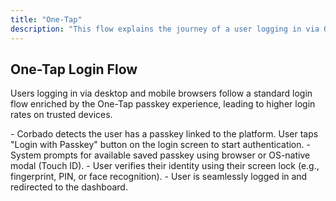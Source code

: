 ```yaml
---
title: "One-Tap"
description: "This flow explains the journey of a user logging in via One-Tap passkey button."
---
```



## One-Tap Login Flow

Users logging in via desktop and mobile browsers follow a standard login flow enriched by the One-Tap passkey experience, leading to higher login rates on trusted devices.

<Tabs>
  <Tab title="macOS">
    <ToolingFrame 
        imageURL="/images/authentication-flow/web-app/desktop/one-tap-macos.png"
        caption="macOS one-tap passkey flow"
        imageName="one-tap-macos.png"
    />
  </Tab>

<Tab title="Windows">
    <ToolingFrame
        imageURL="/images/authentication-flow/web-app/desktop/one-tap-windows.png"
        caption="Windows one-tap passkey flow"
        imageName="one-tap-windows.png"
    />
</Tab>

<Tab title="iOS">
    <ToolingFrame
        imageURL="/images/authentication-flow/web-app/mobile/one-tap-ios.png"
        caption="iOS one-tap passkey flow"
        imageName="one-tap-ios.png"
    />
</Tab>

  <Tab title="Android">
    <ToolingFrame 
        imageURL="/images/authentication-flow/web-app/mobile/one-tap-android.png"
        caption="Android one-tap passkey flow"
        imageName="one-tap-android.png"
    />
  </Tab>
</Tabs>

<Steps>
    <Step title="Users Login via One-Tap">
        - Corbado detects the user has a passkey linked to the platform. User taps "Login with Passkey" button on the login screen to start authentication.
    </Step>
    <Step title="Automatic OS-native biometric modal appears">
        - System prompts for available saved passkey using browser or OS-native modal (Touch ID).
        - User verifies their identity using their screen lock (e.g., fingerprint, PIN, or face recognition).
    </Step>
    <Step title="Access granted">
        - User is seamlessly logged in and redirected to the dashboard.
    </Step>

</Steps>

